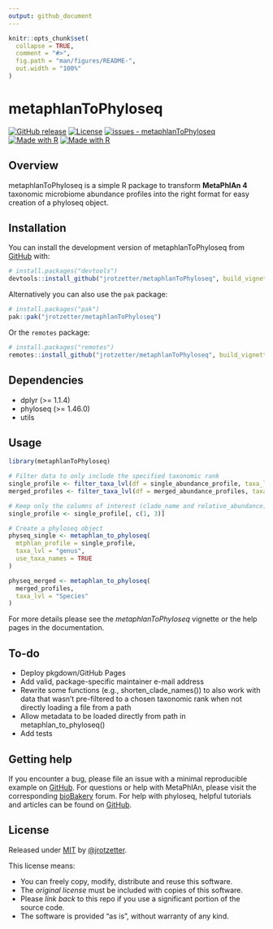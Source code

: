 ```yaml
---
output: github_document
---
```


<!-- README.md is generated from README.Rmd. Please edit that file -->

```r
knitr::opts_chunk$set(
  collapse = TRUE,
  comment = "#>",
  fig.path = "man/figures/README-",
  out.width = "100%"
)
```

# metaphlanToPhyloseq

<!-- badges: start -->
[![GitHub release](https://img.shields.io/github/release/jrotzetter/metaphlanToPhyloseq?include_prereleases=&sort=semver&color=blue)](https://github.com/jrotzetter/metaphlanToPhyloseq/releases/ "View releases")
[![License](https://img.shields.io/badge/License-MIT-blue)](#license "View license summary")
[![issues - metaphlanToPhyloseq](https://img.shields.io/github/issues/jrotzetter/metaphlanToPhyloseq)](https://github.com/jrotzetter/metaphlanToPhyloseq/issues "View open issues")
[![Made with R](https://img.shields.io/badge/R-4.3.3-blue?logo=r&logoColor=white)](https://cran.r-project.org/ "Go to CRAN homepage")
[![Made with R](https://img.shields.io/badge/RStudio-2023.12.1_Build_402-blue?logo=rstudio&logoColor=white)](https://posit.co/products/open-source/rstudio/ "Go to RSTUDIO IDE homepage")
<!-- badges: end -->

## Overview

metaphlanToPhyloseq is a simple R package to transform **MetaPhlAn 4** taxonomic microbiome abundance profiles into the right format for easy creation of a phyloseq object.

## Installation

You can install the development version of metaphlanToPhyloseq from [GitHub](https://github.com/) with:

```r
# install.packages("devtools")
devtools::install_github("jrotzetter/metaphlanToPhyloseq", build_vignettes = TRUE)
```

Alternatively you can also use the `pak` package:
```r
# install.packages("pak")
pak::pak("jrotzetter/metaphlanToPhyloseq")
```

Or the `remotes` package:
```r
# install.packages("remotes")
remotes::install_github("jrotzetter/metaphlanToPhyloseq", build_vignettes = TRUE)
```

## Dependencies
- dplyr (>= 1.1.4)
- phyloseq (>= 1.46.0)
- utils

## Usage

```r
library(metaphlanToPhyloseq)

# Filter data to only include the specified taxonomic rank
single_profile <- filter_taxa_lvl(df = single_abundance_profile, taxa_lvl = "Genus")
merged_profiles <- filter_taxa_lvl(df = merged_abundance_profiles, taxa_lvl = "s")

# Keep only the columns of interest (clade_name and relative_abundance)
single_profile <- single_profile[, c(1, 3)]

# Create a phyloseq object
physeq_single <- metaphlan_to_phyloseq(
  mtphlan_profile = single_profile,
  taxa_lvl = "genus",
  use_taxa_names = TRUE
)

physeq_merged <- metaphlan_to_phyloseq(
  merged_profiles,
  taxa_lvl = "Species"
)
```
For more details please see the *metaphlanToPhyloseq* vignette or the help pages in the documentation.

## To-do

- Deploy pkgdown/GitHub Pages
- Add valid, package-specific maintainer e-mail address
- Rewrite some functions (e.g., shorten_clade_names()) to also work with data that wasn't pre-filtered to a chosen taxonomic rank when not directly loading a file from a path
- Allow metadata to be loaded directly from path in metaphlan_to_phyloseq()
- Add tests

## Getting help

If you encounter a bug, please file an issue with a minimal reproducible example on [GitHub](https://github.com/jrotzetter/metaphlanToPhyloseq/issues). For questions or help with MetaPhlAn, please visit the corresponding [bioBakery](https://forum.biobakery.org/c/microbial-community-profiling/metaphlan/7) forum. For help with phyloseq, helpful tutorials and articles can be found on [GitHub](https://joey711.github.io/phyloseq/index.html).

## License
Released under [MIT](https://choosealicense.com/licenses/mit/) by [@jrotzetter](https://github.com/jrotzetter).

This license means:

- You can freely copy, modify, distribute and reuse this software.
- The _original license_ must be included with copies of this software.
- Please _link back_ to this repo if you use a significant portion of the source code.
- The software is provided "as is", without warranty of any kind.
